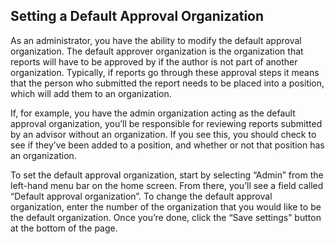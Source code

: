 
<Meta title="3. ANET Admin Stories/Default Approval Organization" />

## Setting a Default Approval Organization

As an administrator, you have the ability to modify the default approval organization. The default
approver organization is the organization that reports will have to be approved by if the author is
not part of another organization. Typically, if reports go through these approval steps it means
that the person who submitted the report needs to be placed into a position, which will add them to
an organization.

If, for example, you have the admin organization acting as the default approval organization, you’ll
be responsible for reviewing reports submitted by an advisor without an organization. If you see
this, you should check to see if they’ve been added to a position, and whether or not that position
has an organization.

To set the default approval organization, start by selecting “Admin” from the left-hand menu bar on
the home screen. From there, you’ll see a field called “Default approval organization”. To change
the default approval organization, enter the number of the organization that you would like to be
the default organization. Once you’re done, click the “Save settings” button at the bottom of the
page.

